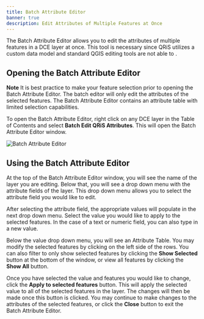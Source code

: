 ```yaml
---
title: Batch Attribute Editor
banner: true
description: Edit Attributes of Multiple Features at Once
---
```


The Batch Attribute Editor allows you to edit the attributes of multiple features in a DCE layer at once. This tool is necessary since QRiS utilizes a custom data model and standard QGIS editing tools are not able to . 

## Opening the Batch Attribute Editor

**Note** It is best practice to make your feature selection prior to opening the Batch Attribute Editor. The batch editor will only edit the attributes of the selected features. The Batch Attribute Editor contains an attribute table with limited selection capabilities. 

To open the Batch Attribute Editor, right click on any DCE layer in the Table of Contents and select **Batch Edit QRiS Attributes**. This will open the Batch Attribute Editor window.

![Batch Attribute Editor](/images/software-help/batch-attribute-editor.png)

## Using the Batch Attribute Editor

At the top of the Batch Attribute Editor window, you will see the name of the layer you are editing. Below that, you will see a drop down menu with the attribute fields of the layer. This drop down menu allows you to select the attribute field you would like to edit.

After selecting the attribute field, the appropriate values will populate in the next drop down menu. Select the value you would like to apply to the selected features. In the case of a text or numeric field, you can also type in a new value.

Below the value drop down menu, you will see an Attribute Table. You may modify the selected features by clicking on the left side of the rows. You can also filter to only show selected features by clicking the **Show Selected** button at the bottom of the window, or view all features by clicking the **Show All** button.

Once you have selected the value and features you would like to change, click the **Apply to selected features** button. This will apply the selected value to all of the selected features in the layer. The changes will then be made once this button is clicked. You may continue to make changes to the attributes of the selected features, or click the **Close** button to exit the Batch Attribute Editor.

